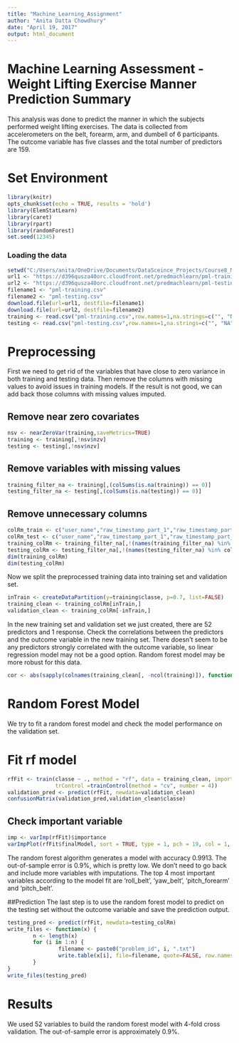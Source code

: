 ```yaml
---
title: "Machine_Learning_Assignment"
author: "Anita Datta Chowdhury"
date: "April 19, 2017"
output: html_document
---
```



Machine Learning Assessment - Weight Lifting Exercise Manner Prediction Summary
======================================================================

This analysis was done to predict the manner in which the subjects performed weight lifting exercises. The data is collected from accelerometers on the belt, forearm, arm, and dumbell of 6 participants. The outcome variable has five classes and the total number of predictors are 159.

Set Environment
===============

```r
library(knitr)
opts_chunk$set(echo = TRUE, results = 'hold')
library(ElemStatLearn)
library(caret)
library(rpart)
library(randomForest)
set.seed(12345)

```

### Loading the data

```r

setwd("C:/Users/anita/OneDrive/Documents/DataSceince_Projects/Course8_Machine_Learning")
url1 <- "https://d396qusza40orc.cloudfront.net/predmachlearn/pml-training.csv"
url2 <- "https://d396qusza40orc.cloudfront.net/predmachlearn/pml-testing.csv"
filename1 <- "pml-training.csv"
filename2 <- "pml-testing.csv"
download.file(url=url1, destfile=filename1)
download.file(url=url2, destfile=filename2)
training <- read.csv("pml-training.csv",row.names=1,na.strings=c("", "NA", "NULL"))
testing <- read.csv("pml-testing.csv",row.names=1,na.strings=c("", "NA", "NULL"))
```



Preprocessing
=============================

First we need to get rid of the variables that have close to zero variance in both training and testing data. Then remove the columns with missing values to avoid issues in training models. If the result is not good, we can add back those columns with missing values imputed.

## Remove near zero covariates
```r
nsv <- nearZeroVar(training,saveMetrics=TRUE)
training <- training[,!nsv$nzv]
testing <- testing[,!nsv$nzv]
```
## Remove variables with missing values

```r
training_filter_na <- training[,(colSums(is.na(training)) == 0)]
testing_filter_na <- testing[,(colSums(is.na(testing)) == 0)]
```
## Remove unnecessary columns

```r
colRm_train <- c("user_name","raw_timestamp_part_1","raw_timestamp_part_2","cvtd_timestamp","num_window")
colRm_test <- c("user_name","raw_timestamp_part_1","raw_timestamp_part_2","cvtd_timestamp","num_window","problem_id")
training_colRm <- training_filter_na[,!(names(training_filter_na) %in% colRm_train)]
testing_colRm <- testing_filter_na[,!(names(testing_filter_na) %in% colRm_test)]
dim(training_colRm)
dim(testing_colRm)
```

Now we split the preprocessed training data into training set and validation set.

```r
inTrain <- createDataPartition(y=training$classe, p=0.7, list=FALSE)
training_clean <- training_colRm[inTrain,]
validation_clean <- training_colRm[-inTrain,]
```


In the new training set and validation set we just created, there are 52 predictors and 1 response. Check the correlations between the predictors and the outcome variable in the new training set. There doesn't seem to be any predictors strongly correlated with the outcome variable, so linear regression model may not be a good option. Random forest model may be more robust for this data.

```r
cor <- abs(sapply(colnames(training_clean[, -ncol(training)]), function(x) cor(as.numeric(training_clean[, x]), as.numeric(training_clean$classe), method = "spearman")))

```


Random Forest Model
==============================
We try to fit a random forest model and check the model performance on the validation set.

# Fit rf model
```r
rfFit <- train(classe ~ ., method = "rf", data = training_clean, importance = T, 
               trControl =trainControl(method = "cv", number = 4))
validation_pred <- predict(rfFit, newdata=validation_clean)
confusionMatrix(validation_pred,validation_clean$classe)
```

## Check important variable
```r
imp <- varImp(rfFit)$importance
varImpPlot(rfFit$finalModel, sort = TRUE, type = 1, pch = 19, col = 1, cex = 1, main = "Importance of the Predictors")
```

The random forest algorithm generates a model with accuracy 0.9913. The out-of-sample error is 0.9%, which is pretty low. We don't need to go back and include more variables with imputations. The top 4 most important variables according to the model fit are 'roll_belt', 'yaw_belt', 'pitch_forearm' and 'pitch_belt'.


##Prediction
The last step is to use the random forest model to predict on the testing set without the outcome variable and save the prediction output.

```r
testing_pred <- predict(rfFit, newdata=testing_colRm)
write_files <- function(x) {
        n <- length(x)
        for (i in 1:n) {
                filename <- paste0("problem_id", i, ".txt")
                write.table(x[i], file=filename, quote=FALSE, row.names=FALSE,col.names=FALSE)
        }
}
write_files(testing_pred)
```

Results
=================================
We used 52 variables to build the random forest model with 4-fold cross validation. The out-of-sample error is approximately 0.9%.